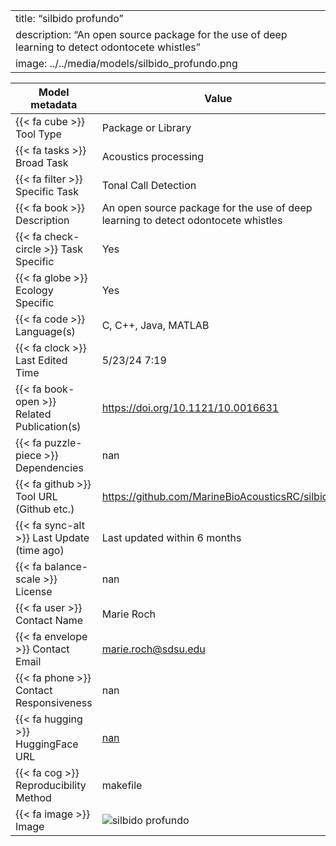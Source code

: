 
---
title: "silbido profundo"
description: "An open source package for the use of deep learning to detect odontocete whistles"
image: ../../media/models/silbido_profundo.png
---

| Model metadata             | Value                               |
|----------------------------|------------------------------------|
| {{< fa cube >}} Tool Type | [Package or Library]{.tool_type .tool_type_pkglib} |
| {{< fa tasks >}} Broad Task | Acoustics processing |
| {{< fa filter >}} Specific Task | Tonal Call Detection |
| {{< fa book >}} Description | An open source package for the use of deep learning to detect odontocete whistles |
| {{< fa check-circle >}} Task Specific | Yes |
| {{< fa globe >}} Ecology Specific | Yes |
| {{< fa code >}} Language(s) | C, C++, Java, MATLAB |
| {{< fa clock >}} Last Edited Time | 5/23/24 7:19 |
| {{< fa book-open >}} Related Publication(s) | [https://doi.org/10.1121/10.0016631](https://doi.org/10.1121/10.0016631) |
| {{< fa puzzle-piece >}} Dependencies | nan |
| {{< fa github >}} Tool URL (Github etc.) | [https://github.com/MarineBioAcousticsRC/silbido](https://github.com/MarineBioAcousticsRC/silbido) |
| {{< fa sync-alt >}} Last Update (time ago) | Last updated within 6 months |
| {{< fa balance-scale >}} License | nan |
| {{< fa user >}} Contact Name | Marie Roch |
| {{< fa envelope >}} Contact Email | [marie.roch@sdsu.edu](marie.roch@sdsu.edu) |
| {{< fa phone >}} Contact Responsiveness | nan |
| {{< fa hugging >}} HuggingFace URL | [nan](nan) |
| {{< fa cog >}} Reproducibility Method | makefile |
| {{< fa image >}} Image | ![silbido profundo](../../media/models/silbido_profundo.png) |
